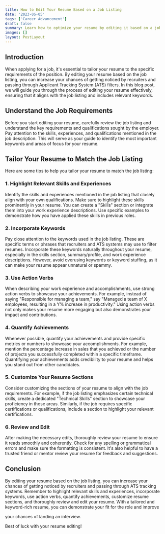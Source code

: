 ```yaml
---
title: How to Edit Your Resume Based on a Job Listing
date: '2023-06-05'
tags: ['Career Advancement']
draft: false
summary: Learn how to optimize your resume by editing it based on a job listing, including important keywords and increasing your chances of passing ATS tracking systems.
images: []
layout: PostLayout
---
```


## Introduction

When applying for a job, it's essential to tailor your resume to the specific requirements of the position. By editing your resume based on the job listing, you can increase your chances of getting noticed by recruiters and passing through Applicant Tracking System (ATS) filters. In this blog post, we will guide you through the process of editing your resume effectively, ensuring that it aligns with the job listing and includes relevant keywords.

## Understand the Job Requirements

Before you start editing your resume, carefully review the job listing and understand the key requirements and qualifications sought by the employer. Pay attention to the skills, experiences, and qualifications mentioned in the job description. This will serve as your guide to identify the most important keywords and areas of focus for your resume.

## Tailor Your Resume to Match the Job Listing

Here are some tips to help you tailor your resume to match the job listing:

### 1. Highlight Relevant Skills and Experiences

Identify the skills and experiences mentioned in the job listing that closely align with your own qualifications. Make sure to highlight these skills prominently in your resume. You can create a "Skills" section or integrate them into your work experience descriptions. Use specific examples to demonstrate how you have applied these skills in previous roles.

### 2. Incorporate Keywords

Pay close attention to the keywords used in the job listing. These are specific terms or phrases that recruiters and ATS systems may use to filter resumes. Incorporate these keywords naturally throughout your resume, especially in the skills section, summary/profile, and work experience descriptions. However, avoid overusing keywords or keyword stuffing, as it can make your resume appear unnatural or spammy.

### 3. Use Action Verbs

When describing your work experience and accomplishments, use strong action verbs to showcase your achievements. For example, instead of saying "Responsible for managing a team," say "Managed a team of X employees, resulting in a Y% increase in productivity." Using action verbs not only makes your resume more engaging but also demonstrates your impact and contributions.

### 4. Quantify Achievements

Whenever possible, quantify your achievements and provide specific metrics or numbers to showcase your accomplishments. For example, mention the percentage increase in sales that you achieved or the number of projects you successfully completed within a specific timeframe. Quantifying your achievements adds credibility to your resume and helps you stand out from other candidates.

### 5. Customize Your Resume Sections

Consider customizing the sections of your resume to align with the job requirements. For example, if the job listing emphasizes certain technical skills, create a dedicated "Technical Skills" section to showcase your proficiency in those areas. Similarly, if the job requires specific certifications or qualifications, include a section to highlight your relevant certifications.

### 6. Review and Edit

After making the necessary edits, thoroughly review your resume to ensure it reads smoothly and coherently. Check for any spelling or grammatical errors and make sure the formatting is consistent. It's also helpful to have a trusted friend or mentor review your resume for feedback and suggestions.

## Conclusion

By editing your resume based on the job listing, you can increase your chances of getting noticed by recruiters and passing through ATS tracking systems. Remember to highlight relevant skills and experiences, incorporate keywords, use action verbs, quantify achievements, customize resume sections, and thoroughly review and edit your resume. With a tailored and keyword-rich resume, you can demonstrate your fit for the role and improve

 your chances of landing an interview.

Best of luck with your resume editing!
